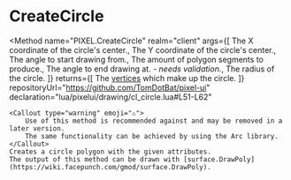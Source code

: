 

# CreateCircle
<Method
	name="PIXEL.CreateCircle"
	realm="client"
	args={[
		<Argument type="number" name="x">The X coordinate of the circle's center.</Argument>,
		<Argument type="number" name="y">The Y coordinate of the circle's center.</Argument>,
		<Argument type="number" name="ang">The angle to start drawing from.</Argument>,
		<Argument type="number" name="seg">The amount of polygon segments to produce.</Argument>,
		<Argument type="number" name="pct">The angle to end drawing at.<i> - needs validation.</i></Argument>,
		<Argument type="number" name="radius">The radius of the circle.</Argument>
	]}
	returns={[
		<ReturnValue type="table">The [vertices](https://wiki.facepunch.com/gmod/Structures/PolygonVertex) which make up the circle.</ReturnValue>
	]}
	repositoryUrl="https://github.com/TomDotBat/pixel-ui"
	declaration="lua/pixelui/drawing/cl_circle.lua#L51-L62"
>
	<Callout type="warning" emoji="⚠️">
		Use of this method is recommended against and may be removed in a later version.
		The same functionality can be achieved by using the Arc library.
	</Callout>
	Creates a circle polygon with the given attributes.
	The output of this method can be drawn with [surface.DrawPoly](https://wiki.facepunch.com/gmod/surface.DrawPoly).
</Method>